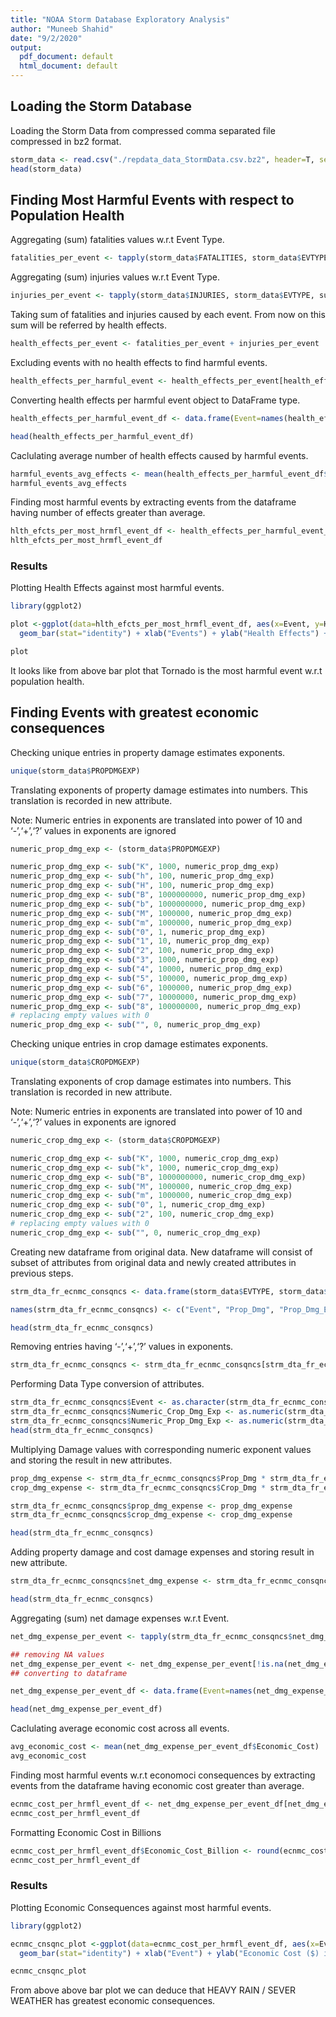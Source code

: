 ```yaml
---
title: "NOAA Storm Database Exploratory Analysis"
author: "Muneeb Shahid"
date: "9/2/2020"
output:
  pdf_document: default
  html_document: default
---
```


## Loading the Storm Database

Loading the Storm Data from compressed comma separated file compressed in bz2 format.

```r
storm_data <- read.csv("./repdata_data_StormData.csv.bz2", header=T, sep=",")
head(storm_data)
```

## Finding Most Harmful Events with respect to Population Health

Aggregating (sum) fatalities values w.r.t Event Type. 

```r
fatalities_per_event <- tapply(storm_data$FATALITIES, storm_data$EVTYPE, sum)
```

Aggregating (sum) injuries values w.r.t Event Type. 

```r
injuries_per_event <- tapply(storm_data$INJURIES, storm_data$EVTYPE, sum)
```

Taking sum of fatalities and injuries caused by each event. From now on this sum will be referred by health effects.

```r
health_effects_per_event <- fatalities_per_event + injuries_per_event
```

Excluding events with no health effects to find harmful events.

```r
health_effects_per_harmful_event <- health_effects_per_event[health_effects_per_event > 0]
```

Converting health effects per harmful event object to DataFrame type.

```r
health_effects_per_harmful_event_df <- data.frame(Event=names(health_effects_per_harmful_event), Health_Effects=health_effects_per_harmful_event,     row.names=NULL, stringsAsFactors=FALSE)

head(health_effects_per_harmful_event_df)
```

Caclulating average number of health effects caused by harmful events.

```r
harmful_events_avg_effects <- mean(health_effects_per_harmful_event_df$Health_Effects)
harmful_events_avg_effects
```

Finding most harmful events by extracting events from the dataframe having number of effects greater than average.

```r
hlth_efcts_per_most_hrmfl_event_df <- health_effects_per_harmful_event_df[health_effects_per_harmful_event_df$Health_Effects > harmful_events_avg_effects, ]
hlth_efcts_per_most_hrmfl_event_df
```

### Results

Plotting Health Effects against most harmful events.

```r
library(ggplot2)

plot <-ggplot(data=hlth_efcts_per_most_hrmfl_event_df, aes(x=Event, y=Health_Effects)) +
  geom_bar(stat="identity") + xlab("Events") + ylab("Health Effects") + coord_flip()

plot

```

It looks like from above bar plot that Tornado is the most harmful event w.r.t population health.

## Finding Events with greatest economic consequences

Checking unique entries in property damage estimates exponents.

```r
unique(storm_data$PROPDMGEXP)
```
Translating exponents of property damage estimates into numbers.
This translation is recorded in new attribute.

Note: Numeric entries in exponents are translated into power of 10 and '-','+','?' values in exponents are ignored

```r
numeric_prop_dmg_exp <- (storm_data$PROPDMGEXP)

numeric_prop_dmg_exp <- sub("K", 1000, numeric_prop_dmg_exp)
numeric_prop_dmg_exp <- sub("h", 100, numeric_prop_dmg_exp)
numeric_prop_dmg_exp <- sub("H", 100, numeric_prop_dmg_exp)
numeric_prop_dmg_exp <- sub("B", 1000000000, numeric_prop_dmg_exp)
numeric_prop_dmg_exp <- sub("b", 1000000000, numeric_prop_dmg_exp)
numeric_prop_dmg_exp <- sub("M", 1000000, numeric_prop_dmg_exp)
numeric_prop_dmg_exp <- sub("m", 1000000, numeric_prop_dmg_exp)
numeric_prop_dmg_exp <- sub("0", 1, numeric_prop_dmg_exp)
numeric_prop_dmg_exp <- sub("1", 10, numeric_prop_dmg_exp)
numeric_prop_dmg_exp <- sub("2", 100, numeric_prop_dmg_exp)
numeric_prop_dmg_exp <- sub("3", 1000, numeric_prop_dmg_exp)
numeric_prop_dmg_exp <- sub("4", 10000, numeric_prop_dmg_exp)
numeric_prop_dmg_exp <- sub("5", 100000, numeric_prop_dmg_exp)
numeric_prop_dmg_exp <- sub("6", 1000000, numeric_prop_dmg_exp)
numeric_prop_dmg_exp <- sub("7", 10000000, numeric_prop_dmg_exp)
numeric_prop_dmg_exp <- sub("8", 100000000, numeric_prop_dmg_exp)
# replacing empty values with 0
numeric_prop_dmg_exp <- sub("", 0, numeric_prop_dmg_exp)
```

Checking unique entries in crop damage estimates exponents.

```r
unique(storm_data$CROPDMGEXP)
```
Translating exponents of crop damage estimates into numbers.
This translation is recorded in new attribute.

Note: Numeric entries in exponents are translated into power of 10 and '-','+','?' values in exponents are ignored

```r
numeric_crop_dmg_exp <- (storm_data$CROPDMGEXP)

numeric_crop_dmg_exp <- sub("K", 1000, numeric_crop_dmg_exp)
numeric_crop_dmg_exp <- sub("k", 1000, numeric_crop_dmg_exp)
numeric_crop_dmg_exp <- sub("B", 1000000000, numeric_crop_dmg_exp)
numeric_crop_dmg_exp <- sub("M", 1000000, numeric_crop_dmg_exp)
numeric_crop_dmg_exp <- sub("m", 1000000, numeric_crop_dmg_exp)
numeric_crop_dmg_exp <- sub("0", 1, numeric_crop_dmg_exp)
numeric_crop_dmg_exp <- sub("2", 100, numeric_crop_dmg_exp)
# replacing empty values with 0
numeric_crop_dmg_exp <- sub("", 0, numeric_crop_dmg_exp)


```

Creating new dataframe from original data. 
New dataframe will consist of subset of attributes from original data and newly created attributes in previous steps.

```r
strm_dta_fr_ecnmc_consqncs <- data.frame(storm_data$EVTYPE, storm_data$PROPDMG, storm_data$PROPDMGEXP, numeric_prop_dmg_exp, storm_data$CROPDMG, storm_data$CROPDMGEXP, numeric_crop_dmg_exp, stringsAsFactors = FALSE)

names(strm_dta_fr_ecnmc_consqncs) <- c("Event", "Prop_Dmg", "Prop_Dmg_Exp", "Numeric_Prop_Dmg_Exp", "Crop_Dmg", "Crop_Dmg_Exp", "Numeric_Crop_Dmg_Exp")

head(strm_dta_fr_ecnmc_consqncs)

```

Removing entries having '-','+','?' values in exponents.

```r
strm_dta_fr_ecnmc_consqncs <- strm_dta_fr_ecnmc_consqncs[strm_dta_fr_ecnmc_consqncs$Prop_Dmg_Exp != "-" | strm_dta_fr_ecnmc_consqncs$Prop_Dmg_Exp != "+" | strm_dta_fr_ecnmc_consqncs$Prop_Dmg_Exp != "?" | strm_dta_fr_ecnmc_consqncs$Crop_Dmg_Exp != "-" | strm_dta_fr_ecnmc_consqncs$Crop_Dmg_Exp != "+"| strm_dta_fr_ecnmc_consqncs$Prop_Dmg_Exp != "?",]

```

Performing Data Type conversion of attributes.

```r
strm_dta_fr_ecnmc_consqncs$Event <- as.character(strm_dta_fr_ecnmc_consqncs$Event)
strm_dta_fr_ecnmc_consqncs$Numeric_Crop_Dmg_Exp <- as.numeric(strm_dta_fr_ecnmc_consqncs$Numeric_Crop_Dmg_Exp)
strm_dta_fr_ecnmc_consqncs$Numeric_Prop_Dmg_Exp <- as.numeric(strm_dta_fr_ecnmc_consqncs$Numeric_Prop_Dmg_Exp)
head(strm_dta_fr_ecnmc_consqncs)
```

Multiplying Damage values with corresponding numeric exponent values and storing the result in new attributes.

```r
prop_dmg_expense <- strm_dta_fr_ecnmc_consqncs$Prop_Dmg * strm_dta_fr_ecnmc_consqncs$Numeric_Prop_Dmg_Exp
crop_dmg_expense <- strm_dta_fr_ecnmc_consqncs$Crop_Dmg * strm_dta_fr_ecnmc_consqncs$Numeric_Crop_Dmg_Exp

strm_dta_fr_ecnmc_consqncs$prop_dmg_expense <- prop_dmg_expense
strm_dta_fr_ecnmc_consqncs$crop_dmg_expense <- crop_dmg_expense

head(strm_dta_fr_ecnmc_consqncs)
```

Adding property damage and cost damage expenses and storing result in new attribute.

```r

strm_dta_fr_ecnmc_consqncs$net_dmg_expense <- strm_dta_fr_ecnmc_consqncs$prop_dmg_expense + strm_dta_fr_ecnmc_consqncs$crop_dmg_expense

head(strm_dta_fr_ecnmc_consqncs)
```

Aggregating (sum) net damage expenses w.r.t Event.

```r
net_dmg_expense_per_event <- tapply(strm_dta_fr_ecnmc_consqncs$net_dmg_expense, strm_dta_fr_ecnmc_consqncs$Event, sum)

## removing NA values
net_dmg_expense_per_event <- net_dmg_expense_per_event[!is.na(net_dmg_expense_per_event)]
## converting to dataframe

net_dmg_expense_per_event_df <- data.frame(Event=names(net_dmg_expense_per_event), Economic_Cost=net_dmg_expense_per_event, row.names=NULL, stringsAsFactors=FALSE)

head(net_dmg_expense_per_event_df)
```

Caclulating average economic cost across all events.

```r
avg_economic_cost <- mean(net_dmg_expense_per_event_df$Economic_Cost)
avg_economic_cost
```

Finding most harmful events w.r.t economoci consequences by extracting events from the dataframe having economic cost greater than average.

```r
ecnmc_cost_per_hrmfl_event_df <- net_dmg_expense_per_event_df[net_dmg_expense_per_event_df$Economic_Cost > avg_economic_cost, ]
ecnmc_cost_per_hrmfl_event_df
```

Formatting Economic Cost in Billions

```r
ecnmc_cost_per_hrmfl_event_df$Economic_Cost_Billion <- round(ecnmc_cost_per_hrmfl_event_df$Economic_Cost, -3)/1000000000
ecnmc_cost_per_hrmfl_event_df
```

### Results

Plotting Economic Consequences against most harmful events.

```r
library(ggplot2)

ecnmc_cnsqnc_plot <-ggplot(data=ecnmc_cost_per_hrmfl_event_df, aes(x=Event, y=Economic_Cost_Billion)) +
  geom_bar(stat="identity") + xlab("Event") + ylab("Economic Cost ($) in billions") + coord_flip()

ecnmc_cnsqnc_plot

```

From above above bar plot we can deduce that HEAVY RAIN / SEVER WEATHER has greatest economic consequences.